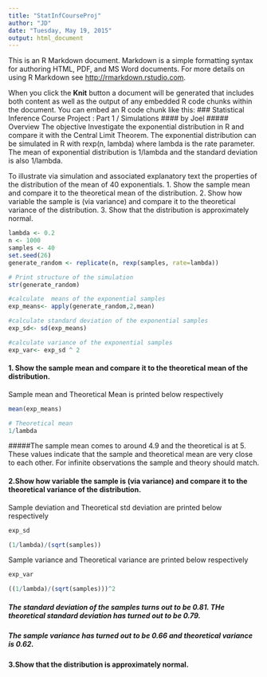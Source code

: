 ```yaml
---
title: "StatInfCourseProj"
author: "JD"
date: "Tuesday, May 19, 2015"
output: html_document
---
```


This is an R Markdown document. Markdown is a simple formatting syntax for authoring HTML, PDF, and MS Word documents. For more details on using R Markdown see <http://rmarkdown.rstudio.com>.

When you click the **Knit** button a document will be generated that includes both content as well as the output of any embedded R code chunks within the document. You can embed an R code chunk like this:
### Statistical Inference Course Project : Part 1 / Simulations
#### by Joel
##### Overview
The objective 
 Investigate the exponential distribution in R and compare it with the Central Limit Theorem. The exponential distribution can be simulated in R with rexp(n, lambda) where lambda is the rate parameter. The mean of exponential distribution is 1/lambda and the standard deviation is also 1/lambda. 
 
 To illustrate via simulation and associated explanatory text the properties of the distribution of the mean of 40 exponentials. 
1. Show the sample mean and compare it to the theoretical mean of the distribution.
2. Show how variable the sample is (via variance) and compare it to the theoretical variance of the distribution.
3. Show that the distribution is approximately normal.

```r

lambda <- 0.2
n <- 1000
samples <- 40
set.seed(26)
generate_random <- replicate(n, rexp(samples, rate=lambda))

# Print structure of the simulation
str(generate_random)

#calculate  means of the exponential samples
exp_means<- apply(generate_random,2,mean)

#calculate standard deviation of the exponential samples
exp_sd<- sd(exp_means)

#calculate variance of the exponential samples
exp_var<- exp_sd ^ 2
```

#### 1. Show the sample mean and compare it to the theoretical mean of the distribution.
Sample mean and Theoretical Mean is printed below respectively
```r
mean(exp_means)

# Theoretical mean
1/lambda
```

#####The sample mean comes to around 4.9 and the theoretical is at 5. These values indicate that the sample and theoretical mean are very close to each other. For infinite observations the sample and theory should match.



#### 2.Show how variable the sample is (via variance) and compare it to the theoretical variance of the distribution.

Sample deviation  and Theoretical std deviation are printed below respectively
```r
exp_sd

(1/lambda)/(sqrt(samples))

```


Sample variance  and Theoretical variance are printed below respectively
```r
exp_var

((1/lambda)/(sqrt(samples)))^2
```

##### The standard deviation of the samples turns out to be 0.81. THe theoretical standard deviation has turned out to be 0.79. 


##### The sample variance has turned out to be 0.66 and theoretical variance is 0.62. 


#### 3.Show that the distribution is approximately normal.
```r



```






